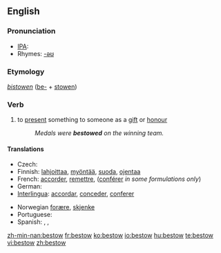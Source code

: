 ==English==

===Pronunciation===
*[[IPA]]: {{IPAchar|bɪˈstoʊ}}
*Rhymes: [[Rhymes:English:-əʊ|-əʊ]]

===Etymology===
''[[bistowen]]'' ([[be-]] + [[stowen]])

===Verb===
{{en-verb}}

# {{transitive}} to [[present]] something to someone as a [[gift]] or [[honour]]
#:''Medals were '''bestowed''' on the winning team.''

====Translations====
{{trans-top|to present a thing as a gift or honour}}
* Czech: {{t-|cs|udělit}}
* Finnish: [[lahjoittaa]], [[myöntää]], [[suoda]], [[ojentaa]]
* French: [[accorder]], [[remettre]], ([[conférer]] ''in some formulations only'')
* German: {{t+|de|schenken}}
* [[Interlingua]]: [[accordar]], [[conceder]], [[conferer]]
{{trans-mid}}
* Norwegian [[forære]], [[skjenke]]
* Portuguese: {{t+|pt|conceder}}
* Spanish: {{t+|es|acordar}}, {{t-|es|conceder}}, {{t|es|conferir}}
{{trans-bottom}}

[[zh-min-nan:bestow]]
[[fr:bestow]]
[[ko:bestow]]
[[io:bestow]]
[[hu:bestow]]
[[te:bestow]]
[[vi:bestow]]
[[zh:bestow]]